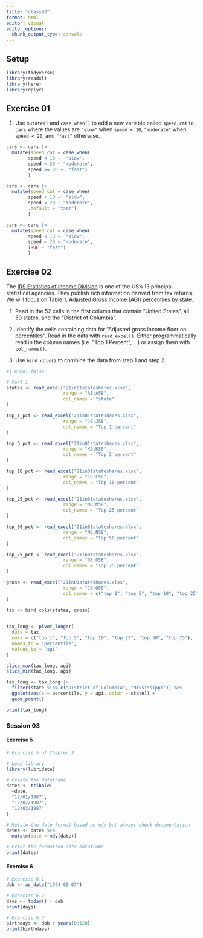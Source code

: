 ```yaml
---
title: "class03"
format: html
editor: visual
editor_options: 
  chunk_output_type: console
---
```


## Setup

```r
library(tidyverse)
library(readxl)
library(here)
library(dplyr)
```

## Exercise 01

1.  Use `mutate()` and `case_when()` to add a new variable called `speed_cat` to `cars` where the values are `"slow"` when `speed < 10`, `"moderate"` when `speed < 20`, and `"fast"` otherwise.

```r

cars <- cars |> 
  mutate(speed_cat = case_when(
        speed < 10 ~  "slow",
        speed < 20 ~ "moderate",
        speed >= 20 ~  "fast")
        )

cars <- cars |> 
  mutate(speed_cat = case_when(
        speed < 10 ~  "slow",
        speed < 20 ~ "moderate",
        .default = "fast")
        )

cars <- cars |> 
  mutate(speed_cat = case_when(
        speed < 10 ~  "slow",
        speed < 20 ~ "moderate",
        TRUE ~ "fast")
        )
```

## Exercise 02

The [IRS Statistics of Income Division](https://www.irs.gov/statistics/soi-tax-stats-statistics-of-income) is one of the US’s 13 principal statistical agencies. They publish rich information derived from tax returns. We will focus on Table 1, [Adjusted Gross Income (AGI) percentiles by state](https://www.irs.gov/statistics/soi-tax-stats-adjusted-gross-income-agi-percentile-data-by-state).

1.  Read in the 52 cells in the first column that contain “United States”, all 50 states, and the “District of Columbia”.

2.  Identify the cells containing data for “Adjusted gross income floor on percentiles”. Read in the data with `read_excel()`. Either programmatically read in the column names (i.e. “Top 1 Percent”, …) or assign them with `col_names()`.

3.  Use `bind_cols()` to combine the data from step 1 and step 2.

```r
#| echo: false

# Part 1
states <- read_excel("21in01stateshares.xlsx",
                     range = "A8:A58",
                     col_names = "state"
)

top_1_pct <- read_excel("21in01stateshares.xlsx",
                     range = "J8:J58",
                     col_names = "Top 1 percent"
)

top_5_pct <- read_excel("21in01stateshares.xlsx",
                     range = "K8:K58",
                     col_names = "Top 5 percent"
)

top_10_pct <- read_excel("21in01stateshares.xlsx",
                     range = "L8:L58",
                     col_names = "Top 10 percent"
)

top_25_pct <- read_excel("21in01stateshares.xlsx",
                     range = "M8:M58",
                     col_names = "Top 25 percent"
)

top_50_pct <- read_excel("21in01stateshares.xlsx",
                     range = "N8:N58",
                     col_names = "Top 50 percent"
)

top_75_pct <- read_excel("21in01stateshares.xlsx",
                     range = "O8:O58",
                     col_names = "Top 75 percent"
)

gross <- read_excel("21in01stateshares.xlsx",
                     range = "J8:O58",
                     col_names = c("top_1", "top_5", "top_10", "top_25", "top_50", "top_75")
)

tax <- bind_cols(states, gross)
                     

tax_long <- pivot_longer(
  data = tax,
  cols = c("top_1", "top_5", "top_10", "top_25", "top_50", "top_75"),
  names_to = "percentile",
  values_to = "agi"
)                

slice_max(tax_long, agi)
slice_min(tax_long, agi)

tax_long <- tax_long |>
  filter(state %in% c("District of Columbia", "Mississippi")) %>%
  ggplot(aes(x = percentile, y = agi, color = state)) +
  geom_point()

print(tax_long)


```

### Session 03

#### Exercise 5

```r
# Exercise 5 of Chapter 3

# Load library
library(lubridate)

# Create the dataframe
dates <- tribble(
  ~date,
  "12/01/1987",
  "12/02/1987",
  "12/03/1987"
)

# Mutate the date format based on mdy but always check documentation 
dates <- dates %>%
  mutate(date = mdy(date))

# Print the formatted date dataframe
print(dates)
```

#### Exercise 6

```r

# Exercise 6.1
dob <- as_date("1994-05-07")

# Exercise 6.2
days <- today() - dob
print(days)

# Exercise 6.3 
birthdays <- dob + years(0:120)
print(birthdays)

```
